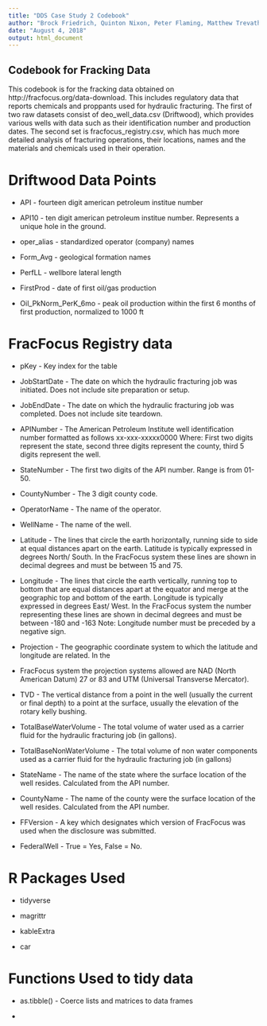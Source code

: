 ```yaml
---
title: "DDS Case Study 2 Codebook"
author: "Brock Friedrich, Quinton Nixon, Peter Flaming, Matthew Trevathan"
date: "August 4, 2018"
output: html_document
---
```


## Codebook for Fracking Data

This codebook is for the fracking data obtained on http://fracfocus.org/data-download. This includes regulatory data that reports chemicals and proppants used for hydraulic fracturing. The first of two raw datasets consist of deo_well_data.csv (Driftwood), which provides various wells with data such as their identification number and production dates. The second set is fracfocus_registry.csv, which has much more detailed analysis of fracturing operations, their locations, names and the materials and chemicals used in their operation. 

# Driftwood Data Points
 
* API - fourteen digit american petroleum institue number

* API10 - ten digit american petroleum institue number. Represents a unique hole in the ground.

* oper_alias - standardized operator (company) names

* Form_Avg - geological formation names

* PerfLL - wellbore lateral length

* FirstProd - date of first oil/gas production

* Oil_PkNorm_PerK_6mo - peak oil production within the first 6 months of first production, normalized to 1000 ft

# FracFocus Registry data

* pKey - Key index for the table

* JobStartDate - The date on which the hydraulic fracturing job was initiated.  Does not include site preparation or setup.

* JobEndDate - The date on which the hydraulic fracturing job was completed.  Does not include site teardown.

* APINumber - The American Petroleum Institute well identification number formatted as follows xx-xxx-xxxxx0000 Where: First two digits 
represent the state, second three digits represent the county, third 5 digits represent the well.

* StateNumber - The first two digits of the API number.  Range is from 01-50.

* CountyNumber - The 3 digit county code.

* OperatorName - The name of the operator.

* WellName - The name of the well.

* Latitude - The lines that circle the earth horizontally, running side to side at equal distances apart on the earth.   Latitude is typically 
expressed in degrees North/ South.  In the FracFocus system these lines are shown in decimal degrees and must be between 15 and 75.

* Longitude - The lines that circle the earth vertically, running top to bottom that are equal distances apart at the equator 
and merge at the geographic top and bottom of the earth.  Longitude is typically expressed in degrees East/ West.  In the FracFocus 
system the number representing these  lines are shown in decimal degrees and must be between -180 and -163 Note: Longitude number must 
be preceded by a negative sign.

* Projection - The geographic coordinate system to which the latitude and longitude are related. In the 
* FracFocus 
system the projection systems allowed are NAD (North American Datum) 27 or 83 and UTM (Universal Transverse Mercator).

* TVD - The vertical distance from a point in the well (usually the current or final depth) to a point at the surface, usually the 
elevation of the rotary kelly bushing.

* TotalBaseWaterVolume - The total volume of water used as a carrier fluid for the hydraulic fracturing job (in gallons).

* TotalBaseNonWaterVolume - The total volume of non water components used as a carrier fluid for the hydraulic fracturing job (in gallons)

* StateName - The name of the state where the surface location of the well resides.  Calculated from the API number.

* CountyName - The name of the county were the surface location of the well resides.  Calculated from the API number.

* FFVersion - A key which designates which version of FracFocus was used when the disclosure was submitted.

* FederalWell - True = Yes, False = No.

# R Packages Used

* tidyverse

* magrittr

* kableExtra

* car

# Functions Used to tidy data

* as.tibble() - Coerce lists and matrices to data frames

*
